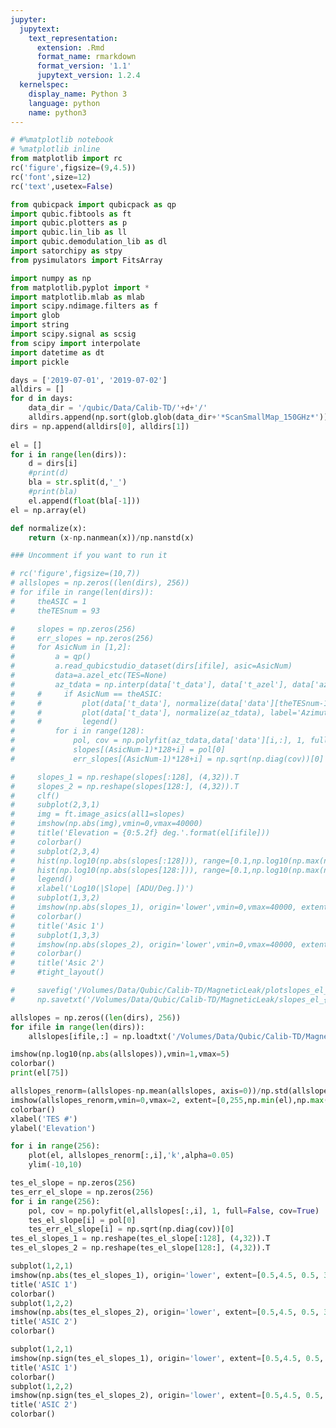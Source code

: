 ```yaml
---
jupyter:
  jupytext:
    text_representation:
      extension: .Rmd
      format_name: rmarkdown
      format_version: '1.1'
      jupytext_version: 1.2.4
  kernelspec:
    display_name: Python 3
    language: python
    name: python3
---
```


```python
# #%matplotlib notebook
# %matplotlib inline
from matplotlib import rc
rc('figure',figsize=(9,4.5))
rc('font',size=12)
rc('text',usetex=False)

from qubicpack import qubicpack as qp
import qubic.fibtools as ft
import qubic.plotters as p
import qubic.lin_lib as ll
import qubic.demodulation_lib as dl
import satorchipy as stpy
from pysimulators import FitsArray

import numpy as np
from matplotlib.pyplot import *
import matplotlib.mlab as mlab
import scipy.ndimage.filters as f
import glob
import string
import scipy.signal as scsig
from scipy import interpolate
import datetime as dt
import pickle

```

```python
days = ['2019-07-01', '2019-07-02']
alldirs = []
for d in days:
    data_dir = '/qubic/Data/Calib-TD/'+d+'/'
    alldirs.append(np.sort(glob.glob(data_dir+'*ScanSmallMap_150GHz*')))
dirs = np.append(alldirs[0], alldirs[1])  
    
el = []
for i in range(len(dirs)):
    d = dirs[i]
    #print(d)
    bla = str.split(d,'_')
    #print(bla)
    el.append(float(bla[-1]))
el = np.array(el)
```

```python
def normalize(x):
    return (x-np.nanmean(x))/np.nanstd(x)
```

```python
### Uncomment if you want to run it

# rc('figure',figsize=(10,7))
# allslopes = np.zeros((len(dirs), 256))
# for ifile in range(len(dirs)):
#     theASIC = 1
#     theTESnum = 93

#     slopes = np.zeros(256)
#     err_slopes = np.zeros(256)
#     for AsicNum in [1,2]:
#         a = qp()
#         a.read_qubicstudio_dataset(dirs[ifile], asic=AsicNum)
#         data=a.azel_etc(TES=None)
#         az_tdata = np.interp(data['t_data'], data['t_azel'], data['az'])
#     #     if AsicNum == theASIC:
#     #         plot(data['t_data'], normalize(data['data'][theTESnum-1,:]), label='Data ASIC {} TESNum {}'.format(theASIC, theTESnum))
#     #         plot(data['t_data'], normalize(az_tdata), label='Azimuth')
#     #         legend()
#         for i in range(128):
#             pol, cov = np.polyfit(az_tdata,data['data'][i,:], 1, full=False, cov=True)
#             slopes[(AsicNum-1)*128+i] = pol[0]
#             err_slopes[(AsicNum-1)*128+i] = np.sqrt(np.diag(cov))[0]

#     slopes_1 = np.reshape(slopes[:128], (4,32)).T
#     slopes_2 = np.reshape(slopes[128:], (4,32)).T
#     clf()
#     subplot(2,3,1)
#     img = ft.image_asics(all1=slopes)
#     imshow(np.abs(img),vmin=0,vmax=40000)
#     title('Elevation = {0:5.2f} deg.'.format(el[ifile]))
#     colorbar()
#     subplot(2,3,4)
#     hist(np.log10(np.abs(slopes[:128])), range=[0.1,np.log10(np.max(np.abs(slopes)))+1], bins=20, alpha=0.5, label='Asic 1',color='blue')
#     hist(np.log10(np.abs(slopes[128:])), range=[0.1,np.log10(np.max(np.abs(slopes)))+1], bins=20, alpha=0.5, label='Asic 2', color='red')
#     legend()
#     xlabel('Log10(|Slope| [ADU/Deg.])')
#     subplot(1,3,2)
#     imshow(np.abs(slopes_1), origin='lower',vmin=0,vmax=40000, extent=[0.5,4.5, 0.5, 32.5])
#     colorbar()
#     title('Asic 1')
#     subplot(1,3,3)
#     imshow(np.abs(slopes_2), origin='lower',vmin=0,vmax=40000, extent=[0.5,4.5, 0.5, 32.5])
#     colorbar()
#     title('Asic 2')
#     #tight_layout()

#     savefig('/Volumes/Data/Qubic/Calib-TD/MagneticLeak/plotslopes_el_{0:5.2f}.png'.format(el[ifile]))
#     np.savetxt('/Volumes/Data/Qubic/Calib-TD/MagneticLeak/slopes_el_{0:5.2f}.txt'.format(el[ifile]),slopes)


```

```python
allslopes = np.zeros((len(dirs), 256))
for ifile in range(len(dirs)):
    allslopes[ifile,:] = np.loadtxt('/Volumes/Data/Qubic/Calib-TD/MagneticLeak/slopes_el_{0:5.2f}.txt'.format(el[ifile]))
```

```python
imshow(np.log10(np.abs(allslopes)),vmin=1,vmax=5)
colorbar()
print(el[75])
```

```python
allslopes_renorm=(allslopes-np.mean(allslopes, axis=0))/np.std(allslopes, axis=0)
imshow(allslopes_renorm,vmin=0,vmax=2, extent=[0,255,np.min(el),np.max(el)], aspect='auto')
colorbar()
xlabel('TES #')
ylabel('Elevation')
```

```python
for i in range(256):
    plot(el, allslopes_renorm[:,i],'k',alpha=0.05)
    ylim(-10,10)
```

```python
tes_el_slope = np.zeros(256)
tes_err_el_slope = np.zeros(256)
for i in range(256):
    pol, cov = np.polyfit(el,allslopes[:,i], 1, full=False, cov=True)
    tes_el_slope[i] = pol[0]
    tes_err_el_slope[i] = np.sqrt(np.diag(cov))[0]
tes_el_slopes_1 = np.reshape(tes_el_slope[:128], (4,32)).T
tes_el_slopes_2 = np.reshape(tes_el_slope[128:], (4,32)).T

subplot(1,2,1)
imshow(np.abs(tes_el_slopes_1), origin='lower', extent=[0.5,4.5, 0.5, 32.5])
title('ASIC 1')
colorbar()
subplot(1,2,2)
imshow(np.abs(tes_el_slopes_2), origin='lower', extent=[0.5,4.5, 0.5, 32.5])
title('ASIC 2')
colorbar()
```

```python
subplot(1,2,1)
imshow(np.sign(tes_el_slopes_1), origin='lower', extent=[0.5,4.5, 0.5, 32.5])
title('ASIC 1')
colorbar()
subplot(1,2,2)
imshow(np.sign(tes_el_slopes_2), origin='lower', extent=[0.5,4.5, 0.5, 32.5])
title('ASIC 2')
colorbar()
```

```python

```

```python

```

```python

```
